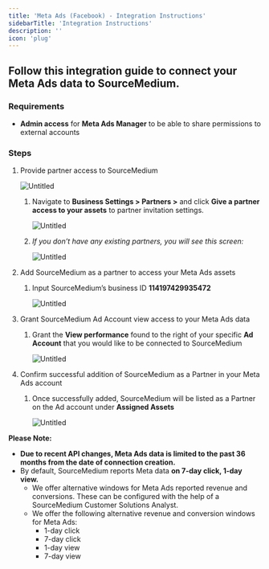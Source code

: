 ```yaml
---
title: 'Meta Ads (Facebook) - Integration Instructions'
sidebarTitle: 'Integration Instructions'
description: ''
icon: 'plug'
---
```


## Follow this integration guide to connect your Meta Ads data to SourceMedium.

### Requirements

- **Admin access** for **Meta Ads Manager** to be able to share permissions to external accounts

### Steps

1. Provide partner access to SourceMedium
    
    ![Untitled](/images/article-imgs/meta-integration/Untitled.png)
    
    1. Navigate to **Business Settings > Partners >** and click **Give a partner access to your assets** to partner invitation settings. 
        
        ![Untitled](/images/article-imgs/meta-integration/Untitled1.png)
        
    2. *If you don’t have any existing partners, you will see this screen:*
        
        ![Untitled](/images/article-imgs/meta-integration/Untitled2.png)
        
2. Add SourceMedium as a partner to access your Meta Ads assets 
    1. Input SourceMedium’s business ID **114197429935472**
        
        ![Untitled](/images/article-imgs/meta-integration/Untitled3.png)
        
3. Grant SourceMedium Ad Account view access to your Meta Ads data 
    1. Grant the **View performance** found to the right of your specific **Ad Account** that you would like to be connected to SourceMedium
        
        ![Untitled](/images/article-imgs/meta-integration/Untitled4.png)
        
4. Confirm successful addition of SourceMedium as a Partner in your Meta Ads account 
    1. Once successfully added, SourceMedium will be listed as a Partner on the Ad account under **Assigned Assets**
        
        ![Untitled](/images/article-imgs/meta-integration/Untitled5.png)
        

**Please Note:** 
- **Due to recent API changes, Meta Ads data is limited to the past 36 months from the date of connection creation.**
- By default, SourceMedium reports Meta data **on 7-day click, 1-day view.**  
    - We offer alternative windows for Meta Ads reported revenue and conversions. These can be configured with the help of a SourceMedium Customer Solutions Analyst. 
    - We offer the following alternative revenue and conversion windows for Meta Ads:
        - 1-day click
        - 7-day click
        - 1-day view
        - 7-day view
